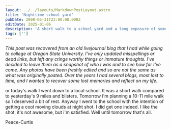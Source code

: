 ```yaml
---
layout: ../../layouts/MarkdownPostLayout.astro
title: 'Nighttime school yard'
pubDate: 2008-05-31T23:00:00.000Z
editDate: 2025-01-06
description: 'A short walk to a school yard and a long exposure of some clouds'
tags: ['']
---
```



_This post was recovered from an old livejournal blog that I had while going to college at Oregon State University. I've only updated misspellings or dead links, but left any cringe worthy things or immature thoughts. I've decided to leave them as a snapshot of who I was and to see how far I've come. Any photos have been freshly edited and so are not the same as what was originally posted. Over the years I had several blogs, most lost to time, and I wanted to recover some lost memories and reflect on my life._

<DropCap letter='F' />
or today's walk I went down to a local school. It was a short walk compared to yesterday's 9 miles and
blisters. Tomorrow i'm planning a 10-11 mile walk so I deserved a bit of rest. Anyway I went to the school
with the intention of getting a cool moving clouds at night shot. I did get one indeed. I like the shot,
it's not awesome, but i'm satisfied. Well until tomorrow that's all.

Peace-Curtis
